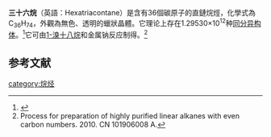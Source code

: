 {{Chembox
| Name = 
| NameEn = 
| ImageFile = Hexatriacontane_structure.svg
|  ImageSize = 
|  ImageAlt = 
| IUPACName = 
| IUPACNameZh = 
| OtherNames = 
| Section1 = {{Chembox Identifiers
|   CASNo =  630-06-8
|   CASNo_Ref = {{cascite|correct|CAS}}
|   PubChem = 
|   SMILES = CCCCCCCCCCCCCCCCCCCCCCCCCCCCCCCCCCCC }}
| Section2 = {{Chembox Properties
| C=36 | H=74
|   Appearance = 
|   Density = 2.3 g·cm<sup>−3</sup><ref>{{cite journal|journal=The Journal of Chemical Physics|volume=124|issue=2|language=en|issn=0021-9606|date=2006-01-14|pages=024509|doi=10.1063/1.2140276|url=http://aip.scitation.org/doi/10.1063/1.2140276|title=Simultaneous estimation of phase behavior and second-derivative properties using the statistical associating fluid theory with variable range approach|accessdate=2020-11-06|author=Thomas Lafitte, David Bessieres, Manuel M. Piñeiro, Jean-Luc Daridon}}</ref><br>0.7819 g·cm<sup>−3</sup>（80 °C）<ref>Nametkin, S. S.; Nifontova, S. S.; Sushchik, R. Ya. Action of nitric acid on octadecane and hexatriacontane. ''Doklady Akademii Nauk SSSR'', 1950. 70. 241-244. ISSN: 0002-3264.</ref>
|   MeltingPt = {{convert|76|C|K}}<ref>Gascard, A. Three Normal Saturated Hydrocarbons: Triacontane, Tetratriacontane and Hexatriacontane. ''Compt. rend.'', 1912. 153. 1484-1487.</ref><br>{{convert|76.5|C|K}}<ref name=Phys>"PhysProp" data were obtained from Syracuse Research Corporation of Syracuse, New York (US). Retrieved from SciFinder. [2020-11-06]</ref>
|   BoilingPt = {{convert|298.4|C|K}}<ref name=Phys /><br>{{convert|497.9|C|K}}<ref>{{cite journal|journal=Journal of the Serbian Chemical Society|volume=75|issue=7|language=en|issn=0352-5139|date=2010|pages=997–1003|doi=10.2298/JSC091123067J|url=http://www.doiserbia.nb.rs/Article.aspx?ID=0352-51391000067J|title=Reliable prediction of heat of vaporization of n-alkanes at 298.15 K|accessdate=2020-11-06|author=Jovan Jovanovic, Dusan Grozdanic|archive-date=2020-08-26|archive-url=https://web.archive.org/web/20200826170732/http://www.doiserbia.nb.rs/Article.aspx?id=0352-51391000067J|dead-url=no}}</ref>
|   Solubility =  }}
| Section3 = {{Chembox Hazards
|   MainHazards = 
|   FlashPt = 
|   Autoignition =  }}
}}
'''三十六烷'''（英語：Hexatriacontane）是含有36個碳原子的直鏈烷烴，化學式為C<sub>36</sub>H<sub>74</sub>，外觀為無色、透明的蠟狀晶體。它理论上存在1.29530×10<sup>12</sup>种[[同分异构体|同分异构体]]。<ref>{{cite web|url=http://www.vias.org/genchem/orgcomp_alkanes_list.html|title=List of Alkanes|author=Hans Lohninger|date=2011-05-20|accessdate=2020-11-06|publisher=VIAS Library - General Chemistry|archive-date=2020-05-27|archive-url=https://web.archive.org/web/20200527084244/http://www.vias.org/genchem/orgcomp_alkanes_list.html|dead-url=no}}</ref>它可由[[1-溴十八烷|1-溴十八烷]]和金属钠反应制得。<ref>Process for preparation of highly purified linear alkanes with even carbon numbers. 2010. CN 101906008 A.</ref>

==参考文献==
{{reflist}}

{{烷烃}}
{{有机化合物小作品}}

[[category:烷烃|category:烷烃]]